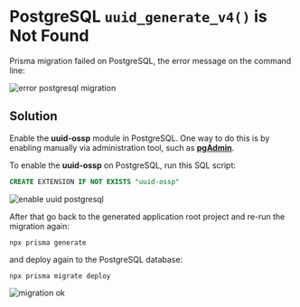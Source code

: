 
#  PostgreSQL `uuid_generate_v4()` is Not Found

Prisma migration failed on PostgreSQL, the error message on the command line:

![error postgresql migration](/migrate-error-postgresql.png)


## Solution

Enable the **uuid-ossp** module in PostgreSQL. One way to do this is by enabling manually via administration tool, such as [**pgAdmin**](https://www.pgadmin.org/).

To enable the **uuid-ossp** on PostgreSQL, run this SQL script:

```sql
CREATE EXTENSION IF NOT EXISTS "uuid-ossp"
```

![enable uuid postgresql](/enable-uuid-postgresql.png)

After that go back to the generated application root project and re-run the migration again:

```shell
npx prisma generate
```

and deploy again to the PostgreSQL database:

```shell
npx prisma migrate deploy
```

![migration ok](/migration-ok.png)